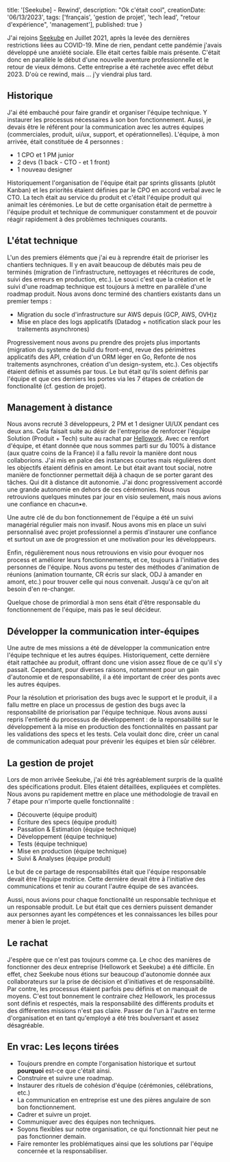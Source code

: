 
  title: '[Seekube] - Rewind',
  description: "Ok c'était cool",
  creationDate: '06/13/2023',
  tags: ['français', 'gestion de projet', 'tech lead', "retour d'expérience", 'management'],
  published: true
}

<BlogPostLayout meta={meta}>
  J'ai rejoins <a href="https://app.seekube.com">Seekube</a> en Juillet 2021, après la levée des dernières restrictions liées au COVID-19. Mine de rien, pendant cette pandémie j'avais développé une anxiété sociale. Elle était certes faible mais présente. C'était donc en parallèle le début d'une nouvelle aventure professionnelle et le retour de vieux démons. Cette entreprise a été rachetée avec effet début 2023. D'où ce rewind, mais ... j'y viendrai plus tard.

  ## Historique

  J'ai été embauché pour faire grandir et organiser l'équipe technique. Y instaurer les processus nécessaires à son bon fonctionnement. Aussi, je devais être le référent pour la communication avec les autres équipes (commerciales, produit, ui/ux, support, et opérationnelles). L'équipe, à mon arrivée, était constituée de 4 personnes :
  - 1 CPO et 1 PM junior
  - 2 devs (1 back - CTO - et 1 front)
  - 1 nouveau designer

  Historiquement l'organisation de l'équipe était par sprints glissants (plutôt Kanban) et les priorités étaient définies par le CPO en accord verbal avec le CTO. La tech était au service du produit et c'était l'équipe produit qui animait les cérémonies. Le but de cette organisation était de permettre à l'équipe produit et technique de communiquer constamment et de pouvoir réagir rapidement à des problèmes techniques courants.

  ## L'état technique

  L'un des premiers éléments que j'ai eu à reprendre était de prioriser les chantiers techniques. Il y en avait beaucoup de débutés mais peu de terminés (migration de l'infrastructure, nettoyages et réécritures de code, suivi des erreurs en production, etc.). Le souci c'est que la création et le suivi d'une roadmap technique est toujours à mettre en parallèle d'une roadmap produit. Nous avons donc terminé des chantiers existants dans un premier temps :
  - Migration du socle d'infrastructure sur AWS depuis (GCP, AWS, OVH)z
  - Mise en place des logs applicatifs (Datadog + notification slack pour les traitements asynchrones)
  
  Progressivement nous avons pu prendre des projets plus importants (migration du systeme de build du front-end, revue des périmètres applicatifs des API, création d'un ORM léger en Go, Refonte de nos traitements asynchrones, création d'un design-system, etc.). Ces objectifs étaient définis et assumés par tous. Le but était qu'ils soient définis par l'équipe et que ces derniers les portes via les 7 étapes de création de fonctionalité (cf. gestion de projet).

  ## Management à distance

  Nous avons recruté 3 développeurs, 2 PM et 1 designer UI/UX pendant ces deux ans. Cela faisait suite au désir de l'entreprise de renforcer l'équipe Solution (Produit + Tech) suite au rachat par <a href="https://www.hellowork.com">Hellowork</a>. Avec ce renfort d'équipe, et étant donnée que nous sommes parti sur du 100% à distance (aux quatre coins de la France) il a fallu revoir la manière dont nous collaborions. J'ai mis en palce des instances courtes mais régulières dont les objectifs étaient définis en amont. Le but était avant tout social, notre manière de fonctionner permettait déjà à chaqun de se porter garant des tâches. Qui dit à distance dit autonomie. J'ai donc progressivement accordé une grande autonomie en dehors de ces cérémonies. Nous nous retrouvions quelques minutes par jour en visio seulement, mais nous avions une confiance en chacun•e.
  
  Une autre clé de du bon fonctionnement de l'équipe a été un suivi managérial régulier mais non invasif. Nous avons mis en place un suivi personnalisé avec projet professionnel a permis d'instaurer une confiance et surtout un axe de progression et une motivation pour les développeurs.

  Enfin, régulièrement nous nous retrouvions en visio pour évoquer nos process et améliorer leurs fonctionnements, et ce, toujours à l'initiative des personnes de l'équipe. Nous avons pu tester des méthodes d'animation de réunions (animation tournante, CR écris sur slack, ODJ à amander en amont, etc.) pour trouver celle qui nous convenait. Jusqu'à ce qu'on ait besoin d'en re-changer.

  Quelque chose de primordial à mon sens était d'être responsable du fonctionnement de l'équipe, mais pas le seul décideur.

  ## Développer la communication inter-équipes

  Une autre de mes missions a été de développer la communication entre l'équipe technique et les autres équipes. Historiquement, cette dernière était rattachée au produit, offrant donc une vision assez floue de ce qu'il s'y passait. Cependant, pour diverses raisons, notamment pour un gain d'autonomie et de responsabilité, il a été important de créer des ponts avec les autres équipes.
  
  Pour la résolution et priorisation des bugs avec le support et le produit, il a fallu mettre en place un processus de gestion des bugs avec la responsabilité de priorisation par l'équipe technique. Nous avons aussi repris l'entierté du processus de développement : de la reponsabilité sur le développement à la mise en production des fonctionnalités en passant par les validations des specs et les tests. Cela voulait donc dire, créer un canal de communication adequat pour prévenir les équipes et bien sûr célébrer.

  ## La gestion de projet

  Lors de mon arrivée Seekube, j'ai été très agréablement surpris de la qualité des spécifications produit. Elles étaient détaillées, expliquées et complètes. Nous avons pu rapidement mettre en place une méthodologie de travail en 7 étape pour n'importe quelle fonctionnalité :
  - Découverte (équipe produit)
  - Écriture des specs (équipe produit)
  - Passation & Estimation (équipe technique)
  - Développement (équipe technique)
  - Tests (équipe technique)
  - Mise en production (équipe technique)
  - Suivi & Analyses (équipe produit)
  
  Le but de ce partage de responsabilités était que l'équipe responsable devait être l'équipe motrice. Cette dernière devait être à l'initiative des communications et tenir au courant l'autre équipe de ses avancées.

  Aussi, nous avions pour chaque fonctionalité un responsable technique et un responsable produit. Le but était que ces derniers puissent demander aux personnes ayant les compétences et les connaissances les billes pour mener à bien le projet.

  ## Le rachat

  J'espère que ce n'est pas toujours comme ça. Le choc des manières de fonctionner des deux entreprise (Hellowork et Seekube) a été difficile. En effet, chez Seekube nous étions sur beaucoup d'autonomie donnée aux collaborateurs sur la prise de décision et d'initiatives et de responsabilité. Par contre, les processus étaient parfois peu définis et on manquait de moyens. C'est tout bonnement le contraire chez Hellowork, les processus sont définis et respectés, mais la responsabilité des différents produits et des différentes missions n'est pas claire. Passer de l'un à l'autre en terme d'organisation et en tant qu'employé a été très boulversant et assez désagréable.

  ## En vrac: Les leçons tirées
  - Toujours prendre en compte l'organisation historique et surtout __pourquoi__ est-ce que c'était ainsi.
  - Construire et suivre une roadmap.
  - Instaurer des rituels de cohésion d'équipe (cérémonies, célébrations, etc.)
  - La communication en entreprise est une des pières angulaire de son bon fonctionnement.
  - Cadrer et suivre un projet.
  - Communiquer avec des équipes non techniques.
  - Soyons flexibles sur notre organisation, ce qui fonctionnait hier peut ne pas fonctionner demain.
  - Faire remonter les problématiques ainsi que les solutions par l'équipe concernée et la responsabiliser.
</BlogPostLayout>